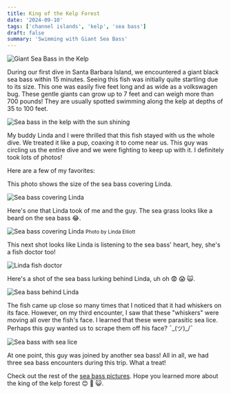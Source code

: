 ```yaml
---
title: King of the Kelp Forest
date: '2024-09-10'
tags: ['channel islands', 'kelp', 'sea bass']
draft: false
summary: 'Swimming with Giant Sea Bass'
---
```


<Image
  src="/static/images/channel-islands/giant-sea-bass1.jpg"
  width={800}
  height={840}
  alt="Giant Sea Bass in the Kelp"
/>

During our first dive in Santa Barbara Island, we encountered a giant black sea bass within 15 minutes. Seeing this fish was initially quite startling due to its size. This one was easily five feet long and as wide as a volkswagen bug. These gentle giants can grow up to 7 feet and can weigh more than 700 pounds! They are usually spotted swimming along the kelp at depths of 35 to 100 feet.

<Image
  src="/static/images/channel-islands/sea-bass-kelp-sun.jpg"
  width={800}
  height={840}
  alt="Sea bass in the kelp with the sun shining"
/>

My buddy Linda and I were thrilled that this fish stayed with us the whole dive. We treated it like a pup, coaxing it to come near us. This guy was circling us the entire dive and we were fighting to keep up with it. I definitely took lots of photos!

Here are a few of my favorites:

This photo shows the size of the sea bass covering Linda.

<Image
  src="/static/images/channel-islands/sea-bass2.jpg"
  width={800}
  height={840}
  alt="Sea bass covering Linda"
/>

Here's one that Linda took of me and the guy. The sea grass looks like a beard on the sea bass 😂.

<Image
  src="/static/images/channel-islands/g-sea-bass.jpg"
  width={800}
  height={840}
  alt="Sea bass covering Linda"
/>
<small>Photo by Linda Elliott</small>

This next shot looks like Linda is listening to the sea bass' heart, hey, she's a fish doctor too!

<Image
  src="/static/images/channel-islands/fish-doctor.jpg"
  width={800}
  height={840}
  alt="Linda fish doctor"
/>

Here's a shot of the sea bass lurking behind Linda, uh oh 😨 😱 🙀.

<Image
  src="/static/images/channel-islands/sea-bass-lurking.jpg"
  width={800}
  height={840}
  alt="Sea bass behind Linda"
/>

The fish came up close so many times that I noticed that it had whiskers on its face. However, on my third encounter, I saw that these "whiskers" were moving all over the fish's face. I learned that these were parasitic sea lice. Perhaps this guy wanted us to scrape them off his face? ¯\_(ツ)\_/¯

<Image
  src="/static/images/channel-islands/sea-bass-sea-lice.jpg"
  width={800}
  height={840}
  alt="Sea bass with sea lice"
/>

At one point, this guy was joined by another sea bass! All in all, we had three sea bass encounters during this trip. What a treat!

Check out the rest of the [sea bass pictures](https://generosalitton.smugmug.com/Giant-Sea-Bass/n-ZRfMx5). Hope you learned more about the king of the kelp forest 😊 🤩 😺.
